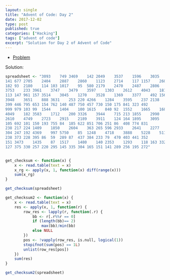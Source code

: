 ```yaml
---
layout: single
title: "Advent of Code: Day 2"
date: 2017-12-02
type: post
published: true
categories: ["Hacking"]
tags: ["advent of code"]
excerpt: "Solution for Day 2 of Advent of Code"
---
```


* [Problem](https://adventofcode.com/2017/day/2)

Solution:


```r

spreadsheet <- "3093	749	3469	142	2049	3537	1596	3035	2424	3982	3290	125	249	131	118	3138
141	677	2705	2404	2887	2860	1123	2714	117	1157	2607	1800	153	130	1794	3272
182	93	2180	114	103	1017	95	580	2179	2470	2487	2806	1574	1325	1898	1706
3753	233	3961	3747	3479	3597	1303	2612	4043	1815	3318	737	197	3943	239	254
113	147	961	157	3514	3045	1270	3528	1369	3377	492	156	1410	3251	1839	1249
3948	3651	888	3631	253	220	4266	1284	3595	237	2138	3799	2319	254	267	1182
399	446	795	653	154	762	140	487	750	457	730	150	175	841	323	492
999	979	103	99	1544	1404	100	1615	840	92	1552	1665	1686	76	113	1700
4049	182	3583	1712	200	3326	3944	715	213	1855	2990	3621	2560	842	249	2082
2610	4749	2723	2915	2189	3911	124	164	1895	3095	3992	134	127	4229	3453	4428
105	692	101	150	193	755	84	185	622	851	706	251	86	408	774	831
238	217	224	1409	1850	2604	363	265	596	2933	2641	2277	803	2557	1399	237
304	247	192	4369	997	5750	85	1248	4718	3888	5228	5116	5880	5348	6052	245
238	373	228	395	86	59	289	87	437	384	233	79	470	403	441	352
151	3473	1435	87	1517	1480	140	2353	1293	118	163	3321	2537	3061	1532	3402
127	375	330	257	220	295	145	335	304	165	151	141	289	256	195	272"


get_checksum <- function(x) {
    x <- read.table(text = x)
    x_rg <- apply(x, 1, function(x) diff(range(x)))
    sum(x_rg)    
}

get_checksum(spreadsheet)

get_checksum2 <- function(x) {
    x <- read.table(text = x)
    res <- apply(x, 1, function(r) {
        row_res <- lapply(r, function(.r) {
            bb <- r[.r%%r == 0]
            if (length(bb)== 2)
                max(bb)/min(bb)
            else NULL
        })
        pos <- !vapply(row_res, is.null, logical(1))
        stopifnot(sum(pos) == 1L)
        unlist(row_res[pos])
    })
    sum(res)
}

get_checksum2(spreadsheet)

```


